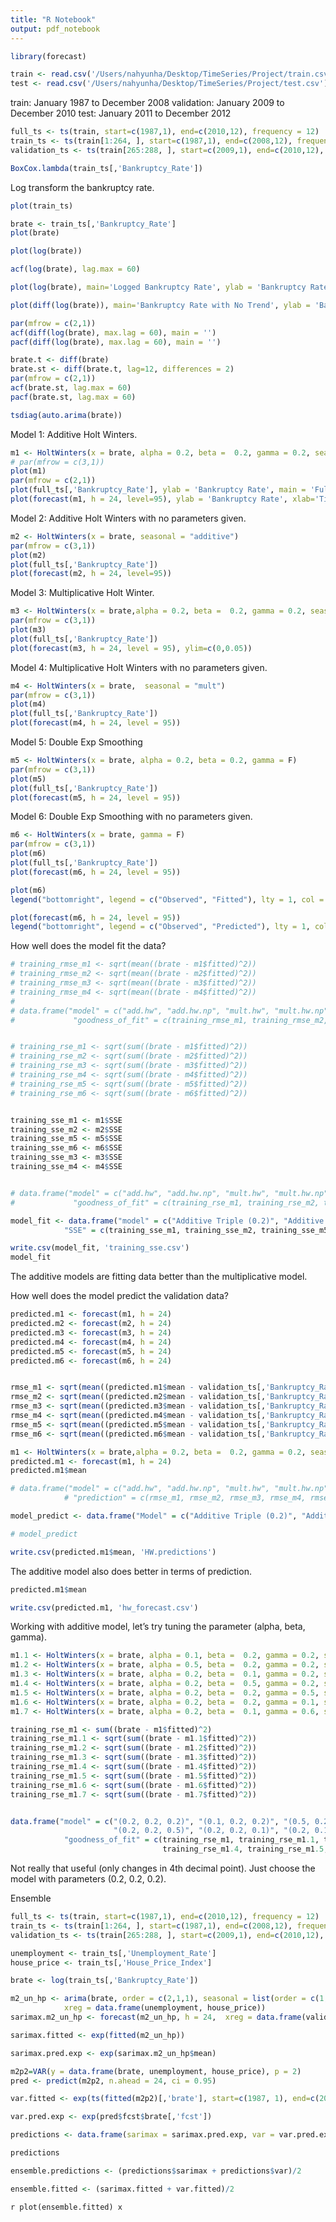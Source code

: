 ```yaml
---
title: "R Notebook"
output: pdf_notebook
---
```

```r
library(forecast)
```

```r
train <- read.csv('/Users/nahyunha/Desktop/TimeSeries/Project/train.csv')
test <- read.csv('/Users/nahyunha/Desktop/TimeSeries/Project/test.csv')
```

train: January 1987 to December 2008 
validation: January 2009 to December 2010 
test: January 2011 to December 2012

```r
full_ts <- ts(train, start=c(1987,1), end=c(2010,12), frequency = 12)
train_ts <- ts(train[1:264, ], start=c(1987,1), end=c(2008,12), frequency = 12)
validation_ts <- ts(train[265:288, ], start=c(2009,1), end=c(2010,12), frequency = 12)
```

```r
BoxCox.lambda(train_ts[,'Bankruptcy_Rate'])
```
Log transform the bankruptcy rate.

```r
plot(train_ts)
```

```r
brate <- train_ts[,'Bankruptcy_Rate']
plot(brate)

```

```r
plot(log(brate))
```

```r
acf(log(brate), lag.max = 60)
```


```r
plot(log(brate), main='Logged Bankruptcy Rate', ylab = 'Bankruptcy Rate')
```

```r
plot(diff(log(brate)), main='Bankruptcy Rate with No Trend', ylab = 'Bankruptcy Rate')
```

```r
par(mfrow = c(2,1))
acf(diff(log(brate), max.lag = 60), main = '')
pacf(diff(log(brate), max.lag = 60), main = '')
```


```r
brate.t <- diff(brate)
brate.st <- diff(brate.t, lag=12, differences = 2)
par(mfrow = c(2,1))
acf(brate.st, lag.max = 60)
pacf(brate.st, lag.max = 60)
```

```r
tsdiag(auto.arima(brate))
```

Model 1: Additive Holt Winters.
```r
m1 <- HoltWinters(x = brate, alpha = 0.2, beta =  0.2, gamma = 0.2, seasonal = "additive") 
# par(mfrow = c(3,1))
plot(m1)
par(mfrow = c(2,1))
plot(full_ts[,'Bankruptcy_Rate'], ylab = 'Bankruptcy Rate', main = 'Full Observed Time Series')
plot(forecast(m1, h = 24, level=95), ylab = 'Bankruptcy Rate', xlab='Time')
```


Model 2: Additive Holt Winters with no parameters given. 
```r
m2 <- HoltWinters(x = brate, seasonal = "additive") 
par(mfrow = c(3,1))
plot(m2)
plot(full_ts[,'Bankruptcy_Rate'])
plot(forecast(m2, h = 24, level=95))
```

Model 3: Multiplicative Holt Winter.
```r
m3 <- HoltWinters(x = brate,alpha = 0.2, beta =  0.2, gamma = 0.2, seasonal = "mult") 
par(mfrow = c(3,1))
plot(m3)
plot(full_ts[,'Bankruptcy_Rate'])
plot(forecast(m3, h = 24, level = 95), ylim=c(0,0.05))
```

Model 4: Multiplicative Holt Winters with no parameters given.
```r
m4 <- HoltWinters(x = brate,  seasonal = "mult") 
par(mfrow = c(3,1))
plot(m4)
plot(full_ts[,'Bankruptcy_Rate'])
plot(forecast(m4, h = 24, level = 95))
```

Model 5: Double Exp Smoothing
```r
m5 <- HoltWinters(x = brate, alpha = 0.2, beta = 0.2, gamma = F)
par(mfrow = c(3,1))
plot(m5)
plot(full_ts[,'Bankruptcy_Rate'])
plot(forecast(m5, h = 24, level = 95))

```

Model 6: Double Exp Smoothing with no parameters given.
```r
m6 <- HoltWinters(x = brate, gamma = F)
par(mfrow = c(3,1))
plot(m6)
plot(full_ts[,'Bankruptcy_Rate'])
plot(forecast(m6, h = 24, level = 95))

```

```r
plot(m6)
legend("bottomright", legend = c("Observed", "Fitted"), lty = 1, col = c("black", "red"), cex = 0.7)

```

```r
plot(forecast(m6, h = 24, level = 95))
legend("bottomright", legend = c("Observed", "Predicted"), lty = 1, col = c("black", "blue"), cex = 0.7)

```


How well does the model fit the data?
```r
# training_rmse_m1 <- sqrt(mean((brate - m1$fitted)^2))
# training_rmse_m2 <- sqrt(mean((brate - m2$fitted)^2))
# training_rmse_m3 <- sqrt(mean((brate - m3$fitted)^2))
# training_rmse_m4 <- sqrt(mean((brate - m4$fitted)^2))
# 
# data.frame("model" = c("add.hw", "add.hw.np", "mult.hw", "mult.hw.np"),
#             "goodness_of_fit" = c(training_rmse_m1, training_rmse_m2, training_rmse_m3, training_rmse_m4))


# training_rse_m1 <- sqrt(sum((brate - m1$fitted)^2))
# training_rse_m2 <- sqrt(sum((brate - m2$fitted)^2))
# training_rse_m3 <- sqrt(sum((brate - m3$fitted)^2))
# training_rse_m4 <- sqrt(sum((brate - m4$fitted)^2))
# training_rse_m5 <- sqrt(sum((brate - m5$fitted)^2))
# training_rse_m6 <- sqrt(sum((brate - m6$fitted)^2))


training_sse_m1 <- m1$SSE
training_sse_m2 <- m2$SSE
training_sse_m5 <- m5$SSE
training_sse_m6 <- m6$SSE
training_sse_m3 <- m3$SSE
training_sse_m4 <- m4$SSE


# data.frame("model" = c("add.hw", "add.hw.np", "mult.hw", "mult.hw.np", "double.hw.np", "double.hw"),
#             "goodness_of_fit" = c(training_rse_m1, training_rse_m2, training_rse_m3, training_rse_m4, training_rse_m5, training_rse_m6))

model_fit <- data.frame("model" = c("Additive Triple (0.2)", "Additive Triple", "Double (0.2)", "Double", "Mult Triple(0.2)", "Mult Triple"),
            "SSE" = c(training_sse_m1, training_sse_m2, training_sse_m5, training_sse_m6, training_sse_m3, training_sse_m4))

write.csv(model_fit, 'training_sse.csv')
model_fit

```
The additive models are fitting data better than the multiplicative model.


How well does the model predict the validation data?
```r
predicted.m1 <- forecast(m1, h = 24)
predicted.m2 <- forecast(m2, h = 24)
predicted.m3 <- forecast(m3, h = 24)
predicted.m4 <- forecast(m4, h = 24)
predicted.m5 <- forecast(m5, h = 24)
predicted.m6 <- forecast(m6, h = 24)


rmse_m1 <- sqrt(mean((predicted.m1$mean - validation_ts[,'Bankruptcy_Rate'])^2))
rmse_m2 <- sqrt(mean((predicted.m2$mean - validation_ts[,'Bankruptcy_Rate'])^2))
rmse_m3 <- sqrt(mean((predicted.m3$mean - validation_ts[,'Bankruptcy_Rate'])^2))
rmse_m4 <- sqrt(mean((predicted.m4$mean - validation_ts[,'Bankruptcy_Rate'])^2))
rmse_m5 <- sqrt(mean((predicted.m5$mean - validation_ts[,'Bankruptcy_Rate'])^2))
rmse_m6 <- sqrt(mean((predicted.m6$mean - validation_ts[,'Bankruptcy_Rate'])^2))

m1 <- HoltWinters(x = brate,alpha = 0.2, beta =  0.2, gamma = 0.2, seasonal = "additive") 
predicted.m1 <- forecast(m1, h = 24)
predicted.m1$mean

# data.frame("model" = c("add.hw", "add.hw.np", "mult.hw", "mult.hw.np", "double.hw"),
            # "prediction" = c(rmse_m1, rmse_m2, rmse_m3, rmse_m4, rmse_m5))

model_predict <- data.frame("Model" = c("Additive Triple (0.2)", "Additive Triple", "Mult Triple (0.2)", "Mult Triple", "Double (0.2)", "Double"), "RMSE" = c(rmse_m1, rmse_m2, rmse_m3, rmse_m4, rmse_m5, rmse_m6))

# model_predict

write.csv(predicted.m1$mean, 'HW.predictions')
```
The additive model also does better in terms of prediction.
```r
predicted.m1$mean
```

```r
write.csv(predicted.m1, 'hw_forecast.csv')
```


Working with additive model, let's try tuning the parameter (alpha, beta, gamma).

```r
m1.1 <- HoltWinters(x = brate, alpha = 0.1, beta =  0.2, gamma = 0.2, seasonal = "add") 
m1.2 <- HoltWinters(x = brate, alpha = 0.5, beta =  0.2, gamma = 0.2, seasonal = "add") 
m1.3 <- HoltWinters(x = brate, alpha = 0.2, beta =  0.1, gamma = 0.2, seasonal = "add") 
m1.4 <- HoltWinters(x = brate, alpha = 0.2, beta =  0.5, gamma = 0.2, seasonal = "add") 
m1.5 <- HoltWinters(x = brate, alpha = 0.2, beta =  0.2, gamma = 0.5, seasonal = "add") 
m1.6 <- HoltWinters(x = brate, alpha = 0.2, beta =  0.2, gamma = 0.1, seasonal = "add") 
m1.7 <- HoltWinters(x = brate, alpha = 0.2, beta =  0.1, gamma = 0.6, seasonal = "add") 

training_rse_m1 <- sum((brate - m1$fitted)^2)
training_rse_m1.1 <- sqrt(sum((brate - m1.1$fitted)^2))
training_rse_m1.2 <- sqrt(sum((brate - m1.2$fitted)^2))
training_rse_m1.3 <- sqrt(sum((brate - m1.3$fitted)^2))
training_rse_m1.4 <- sqrt(sum((brate - m1.4$fitted)^2))
training_rse_m1.5 <- sqrt(sum((brate - m1.5$fitted)^2))
training_rse_m1.6 <- sqrt(sum((brate - m1.6$fitted)^2))
training_rse_m1.7 <- sqrt(sum((brate - m1.7$fitted)^2))


data.frame("model" = c("(0.2, 0.2, 0.2)", "(0.1, 0.2, 0.2)", "(0.5, 0.2, 0.2)", "(0.2, 0.1, 0.2)", "(0.2, 0.5, 0.2)", 
                       "(0.2, 0.2, 0.5)", "(0.2, 0.2, 0.1)", "(0.2, 0.1, 0.6)"),
            "goodness_of_fit" = c(training_rse_m1, training_rse_m1.1, training_rse_m1.2, training_rse_m1.3,
                                  training_rse_m1.4, training_rse_m1.5, training_rse_m1.6, training_rse_m1.7))

```
Not really that useful (only changes in 4th decimal point). Just choose the model with parameters (0.2, 0.2, 0.2).


Ensemble
```r
full_ts <- ts(train, start=c(1987,1), end=c(2010,12), frequency = 12)
train_ts <- ts(train[1:264, ], start=c(1987,1), end=c(2008,12), frequency = 12)
validation_ts <- ts(train[265:288, ], start=c(2009,1), end=c(2010,12), frequency = 12)
```

```r
unemployment <- train_ts[,'Unemployment_Rate']
house_price <- train_ts[,'House_Price_Index']

```

```r
brate <- log(train_ts[,'Bankruptcy_Rate'])
```

```r
m2_un_hp <- arima(brate, order = c(2,1,1), seasonal = list(order = c(1,0,1), period = 12),
            xreg = data.frame(unemployment, house_price))
sarimax.m2_un_hp <- forecast(m2_un_hp, h = 24,  xreg = data.frame(validation_ts[,'Unemployment_Rate'], validation_ts[,'House_Price_Index']), level = 95)
```

```r
sarimax.fitted <- exp(fitted(m2_un_hp))
```


```r
sarimax.pred.exp <- exp(sarimax.m2_un_hp$mean)
```

```r
m2p2=VAR(y = data.frame(brate, unemployment, house_price), p = 2)
pred <- predict(m2p2, n.ahead = 24, ci = 0.95)
```

```r
var.fitted <- exp(ts(fitted(m2p2)[,'brate'], start=c(1987, 1), end=c(2008, 12), frequency = 12))
```

```r
var.pred.exp <- exp(pred$fcst$brate[,'fcst'])
```

```r
predictions <- data.frame(sarimax = sarimax.pred.exp, var = var.pred.exp)
```

```r
predictions
```


```r
ensemble.predictions <- (predictions$sarimax + predictions$var)/2
```


```r
ensemble.fitted <- (sarimax.fitted + var.fitted)/2
```

```r
plot(ensemble.fitted)
x```


